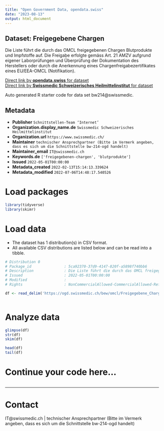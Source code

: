 ```yaml
---
title: "Open Government Data, opendata.swiss"
date: "2023-08-13"
output: html_document
---
```


## Dataset: Freigegebene Chargen

Die Liste führt die durch das OMCL freigegebenen Chargen Blutprodukte und Impfstoffe auf. Die Freigabe erfolgte gemäss Art. 21 AMZV aufgrund eigener Laborprüfungen und Überprüfung der Dokumentation des Herstellers oder durch die Anerkennung eines Chargenfreigabezertifikates eines EU/EEA-OMCL (Notifikation).

[Direct link by **opendata.swiss** for dataset](https://opendata.swiss/de/dataset/freigegebene-chargen)<br>
[Direct link by **Swissmedic Schweizerisches Heilmittelinstitut** for dataset](https://www.swissmedic.ch/swissmedic/de/home/services/omcl-lab/freigegebene_chargen.html)

Auto generated R starter code for data set bw214@swissmedic.

## Metadata

- **Publisher** `Schnittstellen-Team ‘Internet’`
- **Organization.display_name.de** `Swissmedic Schweizerisches Heilmittelinstitut`
- **Organization.url** `https://www.swissmedic.ch/`
- **Maintainer** `technischer Ansprechpartner (Bitte im Vermerk angeben, dass es sich um die Schnittstelle bw-214-ogd handelt)`
- **Maintainer_email** `IT@swissmedic.ch`
- **Keywords.de** `['freigegebenen-chargen', 'blutprodukte']`
- **Issued** `2022-05-01T00:00:00`
- **Metadata_created** `2022-02-13T15:14:13.339624`
- **Metadata_modified** `2022-07-06T14:48:17.540526`


# Load packages

```r

library(tidyverse)
library(skimr)

```

# Load data

-   The dataset has 1 distribution(s) in CSV format.
-   All available CSV distributions are listed below and can be read into a tibble.

```r

# Distribution 0
# Package_id               : 5ca92370-37d9-4147-820f-a5898f740bb6
# Description              : Die Liste führt die durch das OMCL freigegebenen Chargen Blutprodukte und Impfstoffe auf. 
# Issued                   : 2022-05-01T00:00:00
# Modified                 : 
# Rights                   : NonCommercialAllowed-CommercialAllowed-ReferenceNotRequired

df <- read_delim('https://ogd.swissmedic.ch/bew/omcl/Freigegebene_Chargen.csv')



```

# Analyze data

```r

glimpse(df)
str(df)
skim(df)

head(df)
tail(df)

```

# Continue your code here...

```r

```

------------------------------------------------------------------------

# Contact

IT@swissmedic.ch | technischer Ansprechpartner (Bitte im Vermerk angeben, dass es sich um die Schnittstelle bw-214-ogd handelt)
